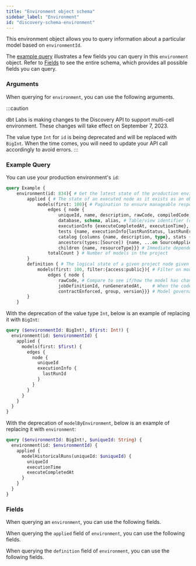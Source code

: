 ```yaml
---
title: "Environment object schema"
sidebar_label: "Environment"
id: "discovery-schema-environment"
---
```



<Snippet path="discovery-public-preview-banner" />

This environment object allows you to query information about a particular model based on `environmentId`.

The [example query](#example-query) illustrates a few fields you can query in this `environment` object. Refer to [Fields](#fields) to see the entire schema, which provides all possible fields you can query.

### Arguments

When querying for `environment`, you can use the following arguments.

:::caution

dbt Labs is making changes to the Discovery API to support multi-cell environment. These changes will take effect on September 7, 2023. 

The value type `Int` for `id` is being deprecated and will be replaced with `BigInt`. When the time comes, you will need to update your API call accordingly to avoid errors. 
:::

<ArgsTable queryName="environment" useBetaAPI />


### Example Query

You can use your production environment's `id`: 

```graphql
query Example {
	environment(id: 834){ # Get the latest state of the production environment 
		applied { # The state of an executed node as it exists as an object in the database
			models(first: 100){ # Pagination to ensure manageable response for large projects
				edges { node {
					uniqueId, name, description, rawCode, compiledCode, # Basic properties
					database, schema, alias, # Table/view identifier (can also filter by)
					executionInfo {executeCompletedAt, executionTime}, # Metadata from when the model was built
					tests {name, executionInfo{lastRunStatus, lastRunError}}, # Latest test results
					catalog {columns {name, description, type}, stats {label, value}}, # Catalog info
					ancestors(types:[Source]) {name, ...on SourceAppliedStateNode {freshness{maxLoadedAt, freshnessStatus}}}, # Source freshness } 
					children {name, resourceType}}} # Immediate dependencies in lineage	
				totalCount } # Number of models in the project
		}
		definition { # The logical state of a given project node given its most recent manifest generated
			models(first: 100, filter:{access:public}){ # Filter on model access (or other properties)
				edges { node {
					rawCode, # Compare to see if/how the model has changed since the last build
					jobDefinitionId, runGeneratedAt,	# When the code was last compiled or run
					contractEnforced, group, version}}} # Model governance
		}
	}
```

With the deprecation of the value type `Int`, below is an example of replacing it with `BigInt`: 

```graphql
query ($environmentId: BigInt!, $first: Int!) {
  environment(id: $environmentId) {
    applied {
      models(first: $first) {
        edges {
          node {
            uniqueId
            executionInfo {
              lastRunId
            }
          }
        }
      }
    }
  }
}

```

With the deprecation of `modelByEnvironment`, below is an example of replacing it with `environment`: 

```graphql
query ($environmentId: BigInt!, $uniqueId: String) {
  environment(id: $environmentId) {
    applied {
      modelHistoricalRuns(uniqueId: $uniqueId) {
        uniqueId
        executionTime
        executeCompletedAt
      }
    }
  }
}
```

### Fields
When querying an `environment`, you can use the following fields.

<SchemaTable nodeName="Environment" useBetaAPI />

When querying the `applied` field of `environment`, you can use the following fields. 
<SchemaTable nodeName="AppliedState" useBetaAPI />

When querying the `definition` field of `environment`, you can use the following fields.
<SchemaTable nodeName="DefinitionState" useBetaAPI />
